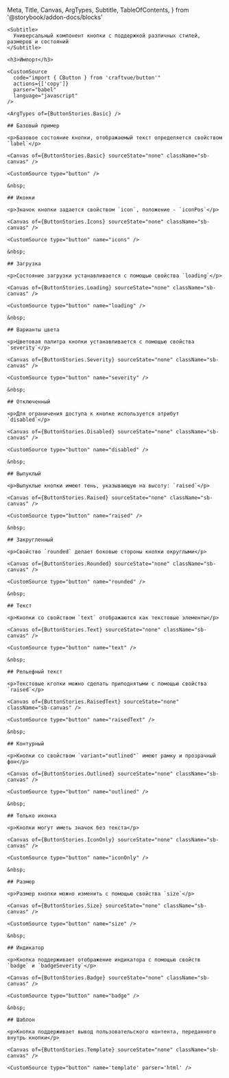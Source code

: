   Meta,
  Title,
  Canvas,
  ArgTypes,
  Subtitle,
  TableOfContents,
} from '@storybook/addon-docs/blocks'

<Meta title="Components/Button" />

<div className='sb-docs-wrapper' >
  <div className='sb-docs-content'>
    <Title>Кнопка</Title>

    <Subtitle>
      Универсальный компонент кнопки с поддержкой различных стилей, размеров и состояний
    </Subtitle>

    <h3>Импорт</h3>

    <CustomSource
      code="import { CButton } from 'craftvue/button'"
      actions={['copy']}
      parser="babel"
      language="javascript"
    />

    <ArgTypes of={ButtonStories.Basic} />

    ## Базовый пример

    <p>Базовое состояние кнопки, отображаемый текст определяется свойством `label`</p>

    <Canvas of={ButtonStories.Basic} sourceState="none" className="sb-canvas" />

    <CustomSource type="button" />

    &nbsp;

    ## Иконки

    <p>Значок кнопки задается свойством `icon`, положение - `iconPos`</p>

    <Canvas of={ButtonStories.Icons} sourceState="none" className="sb-canvas" />

    <CustomSource type="button" name="icons" />

    &nbsp;

    ## Загрузка

    <p>Состояние загрузки устанавливается с помощью свойства `loading`</p>

    <Canvas of={ButtonStories.Loading} sourceState="none" className="sb-canvas" />

    <CustomSource type="button" name="loading" />

    &nbsp;

    ## Варианты цвета

    <p>Цветовая палитра кнопки устанавливается с помощью свойства `severity`</p>

    <Canvas of={ButtonStories.Severity} sourceState="none" className="sb-canvas" />

    <CustomSource type="button" name="severity" />

    &nbsp;

    ## Отключенный

    <p>Для ограничения доступа к кнопке используется атрибут `disabled`</p>

    <Canvas of={ButtonStories.Disabled} sourceState="none" className="sb-canvas" />

    <CustomSource type="button" name="disabled" />

    &nbsp;

    ## Выпуклый

    <p>Выпуклые кнопки имеют тень, указывающую на высоту: `raised`</p>

    <Canvas of={ButtonStories.Raised} sourceState="none" className="sb-canvas" />

    <CustomSource type="button" name="raised" />

    &nbsp;

    ## Закругленный

    <p>Свойство `rounded` делает боковые стороны кнопки округлыми</p>

    <Canvas of={ButtonStories.Rounded} sourceState="none" className="sb-canvas" />

    <CustomSource type="button" name="rounded" />

    &nbsp;

    ## Текст

    <p>Кнопки со свойством `text` отображаются как текстовые элементы</p>

    <Canvas of={ButtonStories.Text} sourceState="none" className="sb-canvas" />

    <CustomSource type="button" name="text" />

    &nbsp;

    ## Рельефный текст

    <p>Текстовые кгопки можно сделать приподнятыми с помощью свойства `raised`</p>

    <Canvas of={ButtonStories.RaisedText} sourceState="none" className="sb-canvas" />

    <CustomSource type="button" name="raisedText" />

    &nbsp;

    ## Контурный

    <p>Кнопки со свойством `variant="outlined"` имеют рамку и прозрачный фон</p>

    <Canvas of={ButtonStories.Outlined} sourceState="none" className="sb-canvas" />

    <CustomSource type="button" name="outlined" />

    &nbsp;

    ## Только иконка

    <p>Кнопки могут иметь значок без текста</p>

    <Canvas of={ButtonStories.IconOnly} sourceState="none" className="sb-canvas" />

    <CustomSource type="button" name="iconOnly" />

    &nbsp;

    ## Размер

    <p>Размер кнопки можно изменить с помощью свойства `size`</p>

    <Canvas of={ButtonStories.Size} sourceState="none" className="sb-canvas" />

    <CustomSource type="button" name="size" />

    &nbsp;

    ## Индикатор

    <p>Кнопка поддерживает отображение индикатора с помощью свойств `badge` и `badgeSeverity`</p>

    <Canvas of={ButtonStories.Badge} sourceState="none" className="sb-canvas" />

    <CustomSource type="button" name="badge" />

    &nbsp;

    ## Шаблон

    <p>Кнопка поддерживает вывод пользовательского контента, переданного внутрь кнопки</p>

    <Canvas of={ButtonStories.Template} sourceState="none" className="sb-canvas" />

    <CustomSource type="button" name='template' parser='html' />

  </div>

  <div>
    <TableOfContents
      className='sb-docs-toc sb-unstyled'
      title='Компоненты'
      contentsSelector='.sb-docs-content'
      headingSelector="h2"
      ignoreSelector='.sbdocs-subtitle'
    />
  </div>
</div>
